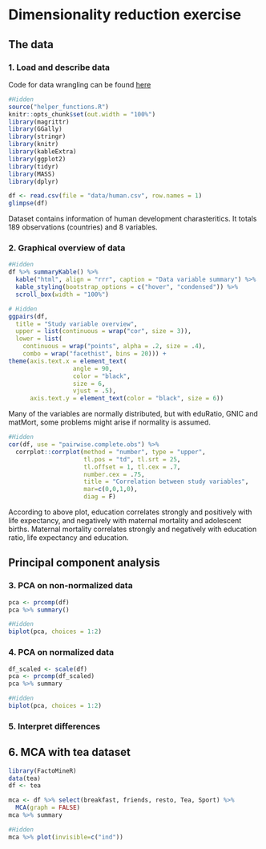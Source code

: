 # Dimensionality reduction exercise
## The data
### 1. Load and describe data
Code for data wrangling can be found [here](https://github.com/Juhous/IODS-project/blob/master/create_human.R)

```r
#Hidden
source("helper_functions.R")
knitr::opts_chunk$set(out.width = "100%")
library(magrittr)
library(GGally)
library(stringr)
library(knitr)
library(kableExtra)
library(ggplot2)
library(tidyr)
library(MASS)
library(dplyr)
```
```r
df <- read.csv(file = "data/human.csv", row.names = 1) 
glimpse(df)
```
Dataset contains information of human development charasteritics. It totals 189 observations (countries) and 8 variables. 

### 2. Graphical overview of data
```r
#Hidden
df %>% summaryKable() %>% 
  kable("html", align = "rrr", caption = "Data variable summary") %>%
  kable_styling(bootstrap_options = c("hover", "condensed")) %>% 
  scroll_box(width = "100%")
```
```R
# Hidden
ggpairs(df,
  title = "Study variable overview",
  upper = list(continuous = wrap("cor", size = 3)),
  lower = list(
    continuous = wrap("points", alpha = .2, size = .4),
    combo = wrap("facethist", bins = 20))) +
theme(axis.text.x = element_text(
                  angle = 90,
                  color = "black",
                  size = 6,
                  vjust = .5),
      axis.text.y = element_text(color = "black", size = 6))
```
Many of the variables are normally distributed, but with eduRatio, GNIC and matMort, some problems might arise if normality is assumed. 
```r
#Hidden
cor(df, use = "pairwise.complete.obs") %>% 
  corrplot::corrplot(method = "number", type = "upper", 
                     tl.pos = "td", tl.srt = 25, 
                     tl.offset = 1, tl.cex = .7,
                     number.cex = .75, 
                     title = "Correlation between study variables",
                     mar=c(0,0,1,0),
                     diag = F) 
```
According to above plot, education correlates strongly and positively with life expectancy, and negatively with maternal mortality and adolescent births. Maternal mortality correlates strongly and negatively with education ratio, life expectancy and education. 

## Principal component analysis
### 3. PCA on non-normalized data
```r
pca <- prcomp(df)
pca %>% summary()
```
```r
#Hidden
biplot(pca, choices = 1:2)
```

### 4. PCA on normalized data
```r
df_scaled <- scale(df)
pca <- prcomp(df_scaled)
pca %>% summary
```
```r
#Hidden
biplot(pca, choices = 1:2)
```

### 5. Interpret differences

## 6. MCA with tea dataset
```r
library(FactoMineR)
data(tea)
df <- tea

mca <- df %>% select(breakfast, friends, resto, Tea, Sport) %>%
  MCA(graph = FALSE)
mca %>% summary
```
```r
#Hidden
mca %>% plot(invisible=c("ind"))
```



